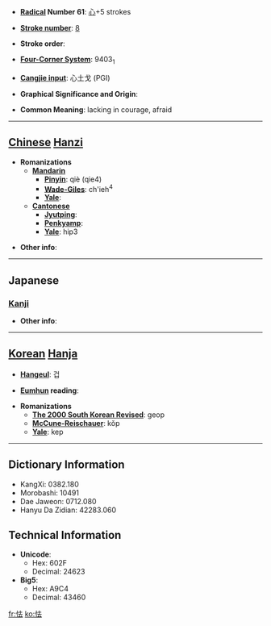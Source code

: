 * '''[[Wiktionary:Chinese radical index| Radical]] Number 61''': [[Wiktionary:Chinese radical index 心|心]]+5 strokes

* '''[[Wiktionary:Chinese total strokes index|Stroke number]]''': [[Wiktionary:Chinese total strokes index 8|8]]

* '''Stroke order''': 

* '''[[Wiktionary:Chinese four corner index|Four-Corner System]]''': 9403<sub>1</sub>

* '''[[Wiktionary:Chinese Cangjie index|Cangjie input]]''': 心土戈 (PGI)

* '''Graphical Significance and Origin''': 

* '''Common Meaning''': lacking in courage, afraid

----

== [[Chinese]] [[Hanzi]] ==

* '''Romanizations'''
** '''[[Mandarin]]'''
*** '''[[Pinyin]]''': qiè (qie4)
*** '''[[Wade-Giles]]''': ch'ieh<sup>4</sup>
*** '''[[Yale]]''': 
** '''[[Cantonese]]'''
*** '''[[Jyutping]]''':
*** '''[[Penkyamp]]''': 
*** '''[[Yale]]''': hip3

* '''Other info''': 

----

==Japanese==
===[[Kanji]]===
{{kanji|on readings=[[きょう]] (kyō)
|kun readings=[[おびえる]] (obieru), [[おじる]] (ojiru)
}}

* '''Other info''':  

----

== [[Korean]] [[Hanja]] ==

* '''[[Hangeul]]''': 겁

* '''[[Eumhun]] reading''': 

* '''Romanizations'''
** '''[[The 2000 South Korean Revised Romanization|The 2000 South Korean Revised]]''': geop
** '''[[McCune-Reischauer]]''': kŏp
** '''[[Yale]]''': kep

----

== Dictionary Information ==

* KangXi: 0382.180
* Morobashi: 10491
* Dae Jaweon: 0712.080
* Hanyu Da Zidian: 42283.060

== Technical Information ==

* '''Unicode''':
** Hex: 602F
** Decimal: 24623
* '''Big5''':
** Hex: A9C4
** Decimal: 43460

[[fr:怯]]
[[ko:怯]]